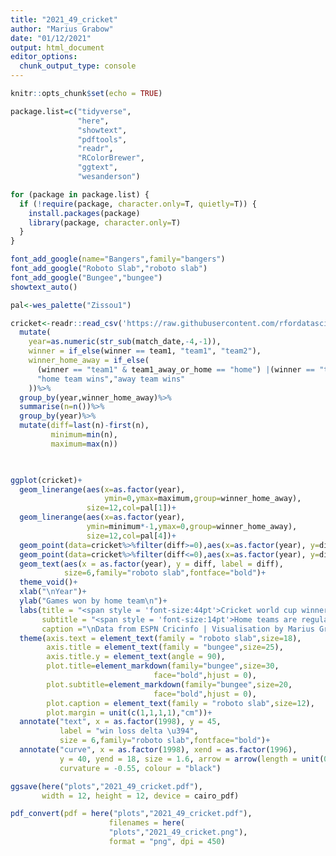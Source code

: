 ```yaml
---
title: "2021_49_cricket"
author: "Marius Grabow"
date: "01/12/2021"
output: html_document
editor_options: 
  chunk_output_type: console
---
```


```r
knitr::opts_chunk$set(echo = TRUE)

package.list=c("tidyverse",
               "here",
               "showtext",
               "pdftools",
               "readr",
               "RColorBrewer",
               "ggtext",
               "wesanderson")

for (package in package.list) {
  if (!require(package, character.only=T, quietly=T)) {
    install.packages(package)
    library(package, character.only=T)
  }
}

font_add_google(name="Bangers",family="bangers")
font_add_google("Roboto Slab","roboto slab")
font_add_google("Bungee","bungee")
showtext_auto()

pal<-wes_palette("Zissou1")
```

```r
cricket<-readr::read_csv('https://raw.githubusercontent.com/rfordatascience/tidytuesday/master/data/2021/2021-11-30/matches.csv')%>% filter(team1_away_or_home!=team2_home_away)%>%
  mutate(
    year=as.numeric(str_sub(match_date,-4,-1)),
    winner = if_else(winner == team1, "team1", "team2"),
    winner_home_away = if_else(
      (winner == "team1" & team1_away_or_home == "home") |(winner == "team2" & team2_home_away == "home"),
      "home team wins","away team wins"
    ))%>%
  group_by(year,winner_home_away)%>%
  summarise(n=n())%>%
  group_by(year)%>%
  mutate(diff=last(n)-first(n),
         minimum=min(n),
         maximum=max(n))

 

ggplot(cricket)+
  geom_linerange(aes(x=as.factor(year),
                     ymin=0,ymax=maximum,group=winner_home_away),
                 size=12,col=pal[1])+
  geom_linerange(aes(x=as.factor(year),
                 ymin=minimum*-1,ymax=0,group=winner_home_away),
                 size=12,col=pal[4])+
  geom_point(data=cricket%>%filter(diff>=0),aes(x=as.factor(year), y=diff), size=18, shape=18, col=pal[1])+
  geom_point(data=cricket%>%filter(diff<=0),aes(x=as.factor(year), y=diff), size=18, shape=18, col=pal[4])+
  geom_text(aes(x = as.factor(year), y = diff, label = diff),
            size=6,family="roboto slab",fontface="bold")+
  theme_void()+
  xlab("\nYear")+
  ylab("Games won by home team\n")+
  labs(title = "<span style = 'font-size:44pt'>Cricket world cup winners<br> ",
       subtitle = "<span style = 'font-size:14pt'>Home teams are regularly <span style = 'color: #3B9AB2;'>winning</span> more games than <span style = 'color: #E1AF00;'>losing</span> against away teams<br> ",
       caption ="\nData from ESPN Cricinfo | Visualisation by Marius Grabow")+
  theme(axis.text = element_text(family = "roboto slab",size=18),
        axis.title = element_text(family = "bungee",size=25),
        axis.title.y = element_text(angle = 90),
        plot.title=element_markdown(family="bungee",size=30,
                                face="bold",hjust = 0),
        plot.subtitle=element_markdown(family="bungee",size=20,
                                face="bold",hjust = 0),
        plot.caption = element_text(family = "roboto slab",size=12), 
        plot.margin = unit(c(1,1,1,1),"cm"))+
  annotate("text", x = as.factor(1998), y = 45,
           label = "win loss delta \u394",
           size = 6,family="roboto slab",fontface="bold")+
  annotate("curve", x = as.factor(1998), xend = as.factor(1996),
           y = 40, yend = 18, size = 1.6, arrow = arrow(length = unit(0.1, "cm")),
           curvature = -0.55, colour = "black")

ggsave(here("plots","2021_49_cricket.pdf"),
       width = 12, height = 12, device = cairo_pdf)

pdf_convert(pdf = here("plots","2021_49_cricket.pdf"),
                      filenames = here(
                      "plots","2021_49_cricket.png"),
                      format = "png", dpi = 450)

```
